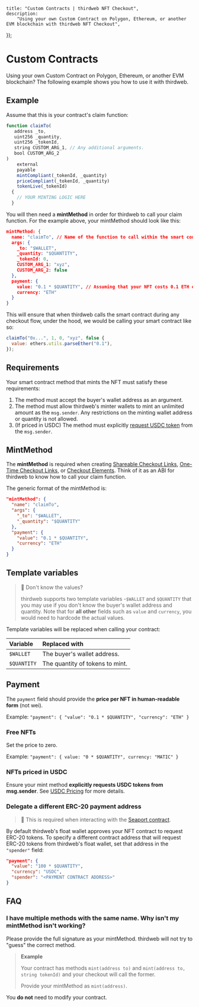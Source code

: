 
	title: "Custom Contracts | thirdweb NFT Checkout",
	description:
		"Using your own Custom Contract on Polygon, Ethereum, or another EVM blockchain with thirdweb NFT Checkout",
});

# Custom Contracts

Using your own Custom Contract on Polygon, Ethereum, or another EVM blockchain? The following example shows you how to use it with thirdweb.

## Example

Assume that this is your contract's claim function:

```javascript
function claimTo(
   address _to,
   uint256 _quantity,
   uint256 _tokenId,
   string CUSTOM_ARG_1, // Any additional arguments.
   bool CUSTOM_ARG_2
)
    external
    payable
    mintCompliant(_tokenId, _quantity)
    priceCompliant(_tokenId, _quantity)
    tokenLive(_tokenId)
  {
    // YOUR MINTING LOGIC HERE
  }
```

You will then need a **mintMethod** in order for thirdweb to call your claim function. For the example above, your mintMethod should look like this:

```json
mintMethod: {
  name: "claimTo", // Name of the function to call within the smart contract.
  args: {
    _to: "$WALLET",
    _quantity: "$QUANTITY",
    _tokenId: 0,
    CUSTOM_ARG_1: "xyz",
    CUSTOM_ARG_2: false
  },
  payment: {
    value: "0.1 * $QUANTITY", // Assuming that your NFT costs 0.1 ETH each.
    currency: "ETH"
  }
}
```

This will ensure that when thirdweb calls the smart contract during any checkout flow, under the hood, we would be calling your smart contract like so:

```javascript
claimTo("0x...", 1, 0, "xyz", false {
  value: ethers.utils.parseEther("0.1"),
});
```

## Requirements

Your smart contract method that mints the NFT must satisfy these requirements:

1. The method must accept the buyer's wallet address as an argument.
2. The method must allow thirdweb's minter wallets to mint an unlimited amount as the `msg.sender`. Any restrictions on the minting wallet address or quantity is not allowed.
3. (If priced in USDC) The method must explicitly [request USDC token](/payments/nft-checkout/erc20-pricing) from the `msg.sender`.

## MintMethod

The **mintMethod** is required when creating [Shareable Checkout Links](/payments/nft-checkout/checkout-link), [One-Time Checkout Links](/payments/nft-checkout/one-time-checkout-link), or [Checkout Elements](/payments/nft-checkout/elements). Think of it as an ABI for thirdweb to know how to call your claim function.

The generic format of the mintMethod is:

```json
"mintMethod": {
  "name": "claimTo",
  "args": {
    "_to": "$WALLET",
    "_quantity": "$QUANTITY"
  },
  "payment": {
    "value": "0.1 * $QUANTITY",
    "currency": "ETH"
  }
}
```

## Template variables

> 🚧 Don't know the values?
>
> thirdweb supports two template variables -`$WALLET` and `$QUANTITY` that you may use if you don't know the buyer's wallet address and quantity. Note that for **all other** fields such as `value` and `currency`, you would need to hardcode the actual values.

Template variables will be replaced when calling your contract:

| Variable    | Replaced with                   |
| :---------- | :------------------------------ |
| `$WALLET`   | The buyer's wallet address.     |
| `$QUANTITY` | The quantity of tokens to mint. |

## Payment

The `payment` field should provide the **price per NFT in human-readable form** (not wei).

Example: `"payment": { "value": "0.1 * $QUANTITY", "currency": "ETH" }`

### Free NFTs

Set the price to zero.

Example: `"payment": { value: "0 * $QUANTITY", currency: "MATIC" }`

### NFTs priced in USDC

Ensure your mint method **explicitly requests USDC tokens from msg.sender**. See [USDC Pricing](/payments/nft-checkout/erc20-pricing) for more details.

### Delegate a different ERC-20 payment address

> 📘 This is required when interacting with the [Seaport contract](https://docs.opensea.io/reference/seaport-overview).

By default thirdweb's float wallet approves your NFT contract to request ERC-20 tokens.
To specify a different contract address that will request ERC-20 tokens from thirdweb's float wallet, set that address in the `"spender"` field:

```json
"payment": {
  "value": "100 * $QUANTITY",
  "currency": "USDC",
  "spender": "<PAYMENT CONTRACT ADDRESS>"
}
```

## FAQ

### I have multiple methods with the same name. Why isn't my mintMethod isn't working?

Please provide the full signature as your mintMethod. thirdweb will not try to "guess" the correct method.

> **Example**
>
> Your contract has methods `mint(address to)` and `mint(address to, string tokenId)` and your checkout will call the former.
>
> Provide your mintMethod as `mint(address)`.

You **do not** need to modify your contract.
